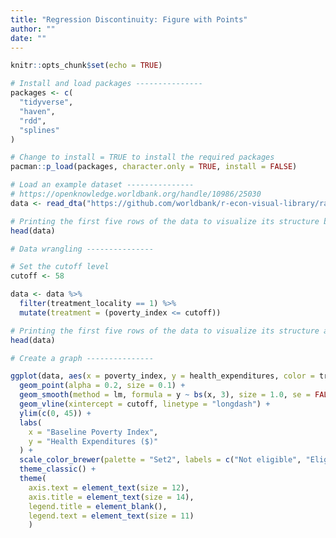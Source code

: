 ```yaml
---
title: "Regression Discontinuity: Figure with Points"
author: ""
date: ""
---
```


```r
knitr::opts_chunk$set(echo = TRUE)
```

```r
# Install and load packages ---------------
packages <- c(
  "tidyverse",
  "haven",
  "rdd",
  "splines"
)

# Change to install = TRUE to install the required packages
pacman::p_load(packages, character.only = TRUE, install = FALSE)

# Load an example dataset ---------------
# https://openknowledge.worldbank.org/handle/10986/25030
data <- read_dta("https://github.com/worldbank/r-econ-visual-library/raw/master/Library/Data/evaluation.dta")

# Printing the first five rows of the data to visualize its structure before data wrangling
head(data)

# Data wrangling ---------------

# Set the cutoff level
cutoff <- 58

data <- data %>%
  filter(treatment_locality == 1) %>%
  mutate(treatment = (poverty_index <= cutoff))

# Printing the first five rows of the data to visualize its structure after data wrangling
head(data)

# Create a graph ---------------

ggplot(data, aes(x = poverty_index, y = health_expenditures, color = treatment)) +
  geom_point(alpha = 0.2, size = 0.1) +
  geom_smooth(method = lm, formula = y ~ bs(x, 3), size = 1.0, se = FALSE) +
  geom_vline(xintercept = cutoff, linetype = "longdash") +
  ylim(c(0, 45)) +
  labs(
    x = "Baseline Poverty Index",
    y = "Health Expenditures ($)"
  ) +
  scale_color_brewer(palette = "Set2", labels = c("Not eligible", "Eligible")) +
  theme_classic() +
  theme(
    axis.text = element_text(size = 12),
    axis.title = element_text(size = 14),
    legend.title = element_blank(),
    legend.text = element_text(size = 11)
    )

```
